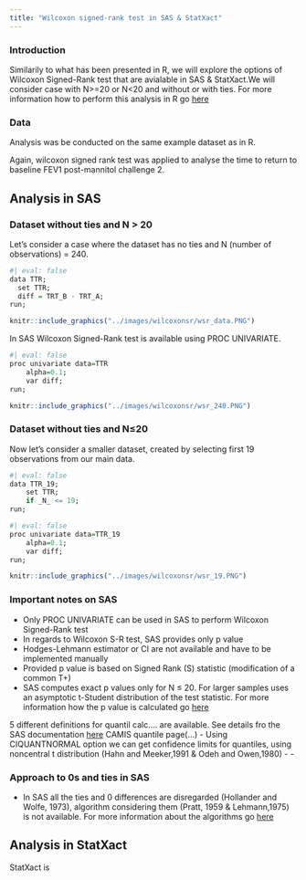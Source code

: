 ```yaml
---
title: "Wilcoxon signed-rank test in SAS & StatXact"
---
```


### **Introduction**

Similarily to what has been presented in R, we will explore the options of Wilcoxon Signed-Rank test that are avialable in SAS & StatXact.We will consider case with N\>=20 or N\<20 and without or with ties. For more information how to perform this analysis in R go [here](../R/wilcoxonsr_hodges_lehman.qmd)

### Data {.unnumbered}

Analysis was be conducted on the same example dataset as in R.

Again, wilcoxon signed rank test was applied to analyse the time to return to baseline FEV1 post-mannitol challenge 2. 

## Analysis in SAS {.unnumbered}

### Dataset without ties and N > 20 {.unnumbered}

Let's consider a case where the dataset has no ties and N (number of observations) = 240.

```r
#| eval: false
data TTR;
  set TTR;
  diff = TRT_B - TRT_A;
run;
```

```r
knitr::include_graphics("../images/wilcoxonsr/wsr_data.PNG")
```

In SAS Wilcoxon Signed-Rank test is available using PROC UNIVARIATE.

```r
#| eval: false
proc univariate data=TTR
	alpha=0.1;
	var diff;
run;
```

```r
knitr::include_graphics("../images/wilcoxonsr/wsr_240.PNG")
```

### Dataset without ties and N≤20 {.unnumbered}

Now let's consider a smaller dataset, created by selecting first 19 observations from our main data.

```r
#| eval: false
data TTR_19;
    set TTR;
    if _N_ <= 19;
run;
```

```r
#| eval: false
proc univariate data=TTR_19
	alpha=0.1;
	var diff;
run;
```


```r
knitr::include_graphics("../images/wilcoxonsr/wsr_19.PNG")
```

### Important notes on SAS {.unnumbered}

-   Only PROC UNIVARIATE can be used in SAS to perform Wilcoxon Signed-Rank test
-   In regards to Wilcoxon S-R test, SAS provides only p value 
-   Hodges-Lehmann estimator or CI are not available and have to be implemented manually
-   Provided p value is based on Signed Rank (S) statistic (modification of a common T+)
-   SAS computes exact p values only for N ≤ 20. For larger samples uses an asymptotic t-Student distribution of the test statistic. For more information how the p value is calculated go [here](https://support.sas.com/documentation/cdl/en/procstat/63104/HTML/default/viewer.htm#procstat_univariate_sect029.htm)

  5 different definitions for quantil calc.... are available. See details fro the SAS documentation [here](...) CAMIS quantile page(...)
-   Using CIQUANTNORMAL option we can get confidence limits for quantiles, using noncentral t distribution (Hahn and Meeker,1991 & Odeh and Owen,1980) -
- 

### Approach to 0s and ties in SAS {.unnumbered}
-   In SAS all the ties and 0 differences are disregarded (Hollander and Wolfe, 1973), algorithm considering them (Pratt, 1959 & Lehmann,1975) is not available. For more information about the algorithms go [here](...)


## Analysis in StatXact {.unnumbered}

StatXact is 

